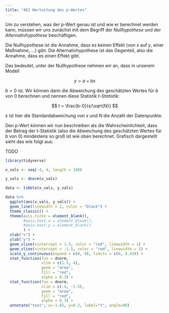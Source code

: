 ```yaml
---
title: "4E2 Herleitung des p-Wertes"
---
```


Um zu verstehen, was der p-Wert genau ist und wie er berechnet werden kann, müssen wir uns zunächst mit dem Begriff der *Nullhypothese* und der *Alternativhypothese* beschäftigen.

Die Nullhypothese ist die Annahme, dass es keinen Effekt (von $x$ auf $y$, einer Maßnahme, ...) gibt. Die Alternativhypothese ist das Gegenteil, also die Annahme, dass es einen Effekt gibt.

Das bedeutet, unter der Nullhypothese nehmen wir an, dass in unserem Modell

$$
y = a + bx
$$

$b=0$ ist. Wir können dann die Abweichung des geschätzten Wertes für $b$ von 0 berechnen und nennen diese Statistik *t-Statistik*:

$$
t = \frac{b-0}{s/\sqrt{N}}
$$

$s$ ist hier die Standardabweichung von $x$ und $N$ die Anzahl der Datenpunkte.

Den p-Wert können wir nun beschreiben als die Wahrscheinlichkeit, dass der Betrag der t-Statistik (also die Abweichung des geschätzten Wertes für $b$ von 0) mindestens so groß ist wie oben berechnet. Grafisch dargestellt sieht das wie folgt aus:

TODO

```r
library(tidyverse)

x_vals <- seq(-4, 4, length = 100)

y_vals <- dnorm(x_vals)

data <- tibble(x_vals, y_vals)

data %>% 
  ggplot(aes(x_vals, y_vals)) +
  geom_line(linewidth = 1, color = "black") +
  theme_classic() +
  theme(axis.ticks = element_blank(),
        #axis.text.x = element_blank(),
        #axis.text.y = element_blank()
        ) +
  xlab("x") +
  ylab("y") +
  geom_vline(xintercept = 1.5, color = "red", linewidth = 1) +
  geom_vline(xintercept = -1.5, color = "red", linewidth = 1) +
  scale_y_continuous(expand = c(0, 0), limits = c(0, 0.43)) +
  stat_function(fun = dnorm, 
                xlim = c(1.5, 4),
                geom = "area", 
                fill = "red",
                alpha = 0.3) +
  stat_function(fun = dnorm, 
                xlim = c(-4, -1.5),
                geom = "area", 
                fill = "red",
                alpha = 0.3) +
  annotate("text", x=-1.65, y=0.2, label="t", angle=90)
 

```
